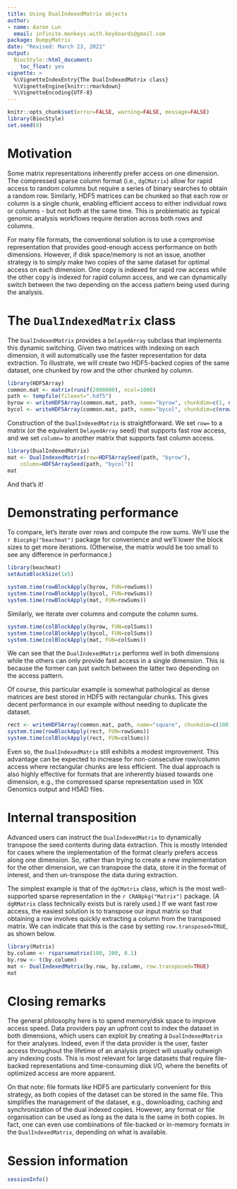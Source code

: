 ```yaml
---
title: Using DualIndexedMatrix objects
author:
- name: Aaron Lun
  email: infinite.monkeys.with.keyboards@gmail.com
package: BumpyMatrix
date: "Revised: March 23, 2021"
output:
  BiocStyle::html_document:
    toc_float: yes
vignette: >
  %\VignetteIndexEntry{The DualIndexedMatrix class}
  %\VignetteEngine{knitr::rmarkdown}
  %\VignetteEncoding{UTF-8}
---
```


```r
knitr::opts_chunk$set(error=FALSE, warning=FALSE, message=FALSE)
library(BiocStyle)
set.seed(0)
```

# Motivation

Some matrix representations inherently prefer access on one dimension.
The compressed sparse column format (i.e., `dgCMatrix`) allow for rapid access to random columns but require a series of binary searches to obtain a random row.
Similarly, HDF5 matrices can be chunked so that each row or column is a single chunk, enabling efficient access to either individual rows or columns - but not both at the same time.
This is problematic as typical genomic analysis workflows require iteration across both rows and columns.

For many file formats, the conventional solution is to use a compromise representation that provides good-enough access performance on both dimensions.
However, if disk space/memory is not an issue, another strategy is to simply make two copies of the same dataset for optimal access on each dimension.
One copy is indexed for rapid row access while the other copy is indexed for rapid column access,
and we can dynamically switch between the two depending on the access pattern being used during the analysis.

# The `DualIndexedMatrix` class

The `DualIndexedMatrix` provides a `DelayedArray` subclass that implements this dynamic switching.
Given two matrices with indexing on each dimension, it will automatically use the faster representation for data extraction.
To illustrate, we will create two HDF5-backed copies of the same dataset, one chunked by row and the other chunked by column.

```r
library(HDF5Array)
common.mat <- matrix(runif(2000000), ncol=1000)
path <- tempfile(fileext=".hdf5")
byrow <- writeHDF5Array(common.mat, path, name="byrow", chunkdim=c(1, ncol(common.mat)))
bycol <- writeHDF5Array(common.mat, path, name="bycol", chunkdim=c(nrow(common.mat), 1))
```

Construction of the `DualIndexedMatrix` is straightforward.
We set `row=` to a matrix (or the equivalent `DelayedArray` seed) that supports fast row access,
and we set `column=` to another matrix that supports fast column access.

```r
library(DualIndexedMatrix)
mat <- DualIndexedMatrix(row=HDF5ArraySeed(path, "byrow"), 
    column=HDF5ArraySeed(path, "bycol"))
mat
```

And that's it!

# Demonstrating performance

To compare, let's iterate over rows and compute the row sums.
We'll use the `r Biocpkg("beachmat")` package for convenience and we'll lower the block sizes to get more iterations.
(Otherwise, the matrix would be too small to see any difference in performance.)

```r
library(beachmat)
setAutoBlockSize(1e5)

system.time(rowBlockApply(byrow, FUN=rowSums))
system.time(rowBlockApply(bycol, FUN=rowSums))
system.time(rowBlockApply(mat, FUN=rowSums))
```

Similarly, we iterate over columns and compute the column sums.

```r
system.time(colBlockApply(byrow, FUN=colSums))
system.time(colBlockApply(bycol, FUN=colSums))
system.time(colBlockApply(mat, FUN=colSums))
```

We can see that the `DualIndexedMatrix` performs well in both dimensions while the others can only provide fast access in a single dimension.
This is because the former can just switch between the latter two depending on the access pattern.

Of course, this particular example is somewhat pathological as dense matrices are best stored in HDF5 with rectangular chunks.
This gives decent performance in our example without needing to duplicate the dataset.

```r
rect <- writeHDF5Array(common.mat, path, name="square", chunkdim=c(100, 100))
system.time(rowBlockApply(rect, FUN=rowSums))
system.time(colBlockApply(rect, FUN=colSums))
```

Even so, the `DualIndexedMatrix` still exhibits a modest improvement. 
This advantage can be expected to increase for non-consecutive row/column access where rectangular chunks are less efficient.
The dual approach is also highly effective for formats that are inherently biased towards one dimension, e.g., the compressed sparse representation used in 10X Genomics output and H5AD files.

# Internal transposition

Advanced users can instruct the `DualIndexedMatrix` to dynamically transpose the seed contents during data extraction.
This is mostly intended for cases where the implementation of the format clearly prefers access along one dimension.
So, rather than trying to create a new implementation for the other dimension, we can transpose the data, 
store it in the format of interest, and then un-transpose the data during extraction.

The simplest example is that of the `dgCMatrix` class, which is the most well-supported sparse representation in the `r CRANpkg("Matrix")` package.
(A `dgRMatrix` class technically exists but is rarely used.)
If we want fast row access, the easiest solution is to transpose our input matrix so that obtaining a row involves quickly extracting a column from the transposed matrix.
We can indicate that this is the case by setting `row.transposed=TRUE`, as shown below.

```r
library(Matrix)
by.column <- rsparsematrix(100, 200, 0.1)
by.row <- t(by.column) 
mat <- DualIndexedMatrix(by.row, by.column, row.transposed=TRUE) 
mat
```

# Closing remarks

The general philosophy here is to spend memory/disk space to improve access speed.
Data providers pay an upfront cost to index the dataset in both dimensions, which users can exploit by creating a `DualIndexedMatrix` for their analyses.
Indeed, even if the data provider _is_ the user, faster access throughout the lifetime of an analysis project will usually outweigh any indexing costs.
This is most relevant for large datasets that require file-backed representations and time-consuming disk I/O, where the benefits of optimized access are more apparent.

On that note: file formats like HDF5 are particularly convenient for this strategy, as both copies of the dataset can be stored in the same file.
This simplifies the management of the dataset, e.g., downloading, caching and synchronization of the dual indexed copies.
However, any format or file organisation can be used as long as the data is the same in both copies.
In fact, one can even use combinations of file-backed or in-memory formats in the `DualIndexedMatrix`, depending on what is available.

# Session information {-}

```r
sessionInfo()
```
